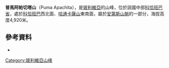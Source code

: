 {{Coord|17|12|56|S|66|26|3|W|display=title}}

'''普馬阿帕切塔山'''（Puma Apachita），是[[玻利維亞|玻利維亞]]的山峰，位於該國中部[[科恰班巴省|科恰班巴省]]，處於[[科恰班巴|科恰班巴]]西北面、[[哈通卡薩山_(科恰班巴省)|哈通卡薩山]]東南面，屬於[[安第斯山脈|安第斯山脈]]的一部分，海拔高度4,920米。

==參考資料==
*{{cite web|url=http://www.ine.gob.bo/publicaciones/visorPdf.aspx?Codigo=030901&tipo=1|title=Quillacollo|author=<!--Staff writer(s); no by-line.-->|date=|website=|publisher=ine.gob.bo|accessdate=May 22, 2014|deadurl=yes|archiveurl=https://web.archive.org/web/20160409190345/http://www.ine.gob.bo/publicaciones/visorPdf.aspx?Codigo=030901&tipo=1|archivedate=2016年4月9日}}

{{Bolivia-geo-stub}}
[[Category:玻利維亞山峰|Category:玻利維亞山峰]]